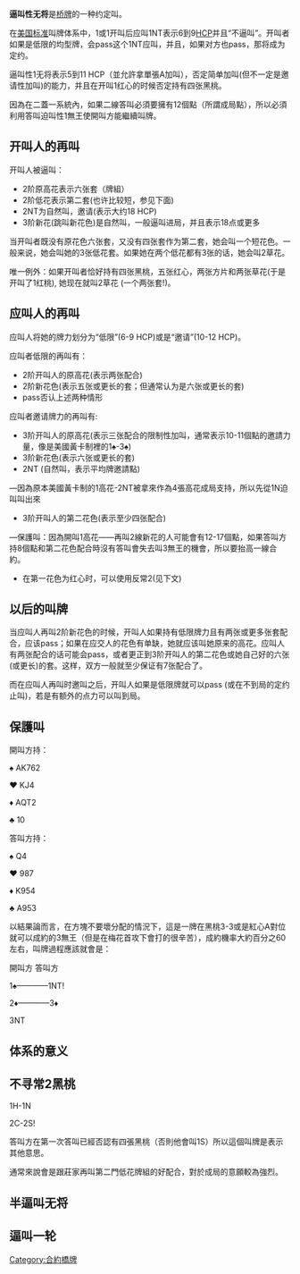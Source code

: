 {{Unreferenced|time=2021-04-14T07:00:25+00:00}}
{{noteTA
|G1=Bridge
}}

'''逼叫性无将'''是[[桥牌|桥牌]]的一种约定叫。

在[[美国标准黄卡|美国标准]]叫牌体系中，1{{Hearts}}或1{{Spades}}开叫后应叫1NT表示6到9[[大牌点|HCP]]并且“不逼叫”。开叫者如果是低限的均型牌，会pass这个1NT应叫，并且，如果对方也pass，那将成为定约。

逼叫性1无将表示5到11 HCP（並允許拿單張A加叫），否定简单加叫(但不一定是邀请性加叫)的能力，并且在开叫1红心的时候否定持有四张黑桃。

因為在二蓋一系統內，如果二線答叫必須要擁有12個點（所謂成局點），所以必須利用答叫迫叫性1無王使開叫方能繼續叫牌。

==开叫人的再叫==
开叫人被逼叫：
*2阶原高花表示六张套（牌組）
*2阶低花表示第二套(也许比较短，参见下面)
*2NT为自然叫，邀请(表示大约18 HCP)
*3阶新花(跳叫新花色)是自然叫，一般逼叫进局，并且表示18点或更多

当开叫者既没有原花色六张套，又没有四张套作为第二套，她会叫一个短花色。一般来说，她会叫她的3张低花套。如果她在两个低花都有3张的话，她会叫2草花。

唯一例外：如果开叫者恰好持有四张黑桃，五张红心，两张方片和两张草花(于是开叫了1红桃), 她现在就叫2草花 (一个两张套!)。

==应叫人的再叫==
应叫人将她的牌力划分为“低限”(6-9 HCP)或是“邀请”(10-12 HCP)。

应叫者低限的再叫有：
*2阶开叫人的原高花(表示两张配合)
*2阶新花色(表示五张或更长的套；但通常认为是六张或更长的套)
*pass否认上述两种情形<!--(shows a distinct preference for opener's second-bid suit)-->

应叫者邀请牌力的再叫有:
*3阶开叫人的原高花(表示三张配合的限制性加叫，通常表示10-11個點的邀請力量，像是美國黃卡制裡的1♠️-3♠️)
*3阶新花色(表示六张或更长的套)
*2NT (自然叫，表示平均牌邀請點)
—因為原本美國黃卡制的1高花-2NT被拿來作為4張高花成局支持，所以先從1N迫叫叫出來
*3阶开叫人的第二花色(表示至少四张配合)
—保護叫：因為開叫1高花——再叫2線新花的人可能會有12-17個點，如果答叫方持8個點和第二花色配合時沒有答叫會失去叫3無王的機會，所以要抬高一線合約。
*在第一花色为红心时，可以使用反常2{{Spades}}(见下文)

==以后的叫牌==
当应叫人再叫2阶新花色的时候，开叫人如果持有低限牌力且有两张或更多张套配合，应该pass；如果在应交人的花色有单缺，她就应该叫她原来的高花。应叫人有两张配合的话可能会pass，或者更正到3阶开叫人的第二花色或她自己好的六张(或更长)的套。这样，双方一般就至少保证有7张配合了。

而在应叫人再叫时邀叫之后，开叫人如果是低限牌就可以pass (或在不到局的定约止叫)，若是有额外的点力可以叫到局。



==保護叫==
開叫方持：

♠️ AK762

♥️ KJ4

♦️ AQT2

♣️ 10

答叫方持：

♠️ Q4

♥️ 987

♦️ K954

♣️ A953

以結果論而言，在方塊不要壞分配的情況下，這是一牌在黑桃3-3或是紅心A對位就可以成約的3無王（但是在梅花首攻下會打的很辛苦），成約機率大約百分之60左右，叫牌過程應該就會是：

開叫方 答叫方

1♠️————1NT!

2♦️————3♦️

3NT

==体系的意义==

==不寻常2黑桃==



1H-1N

2C-2S!

答叫方在第一次答叫已經否認有四張黑桃（否則他會叫1S）所以這個叫牌是表示其他意思。

通常來說會是跟莊家再叫第二門低花牌組的好配合，對於成局的意願較為強烈。
==半逼叫无将==

==逼叫一轮==


[[Category:合約橋牌|Category:合約橋牌]]